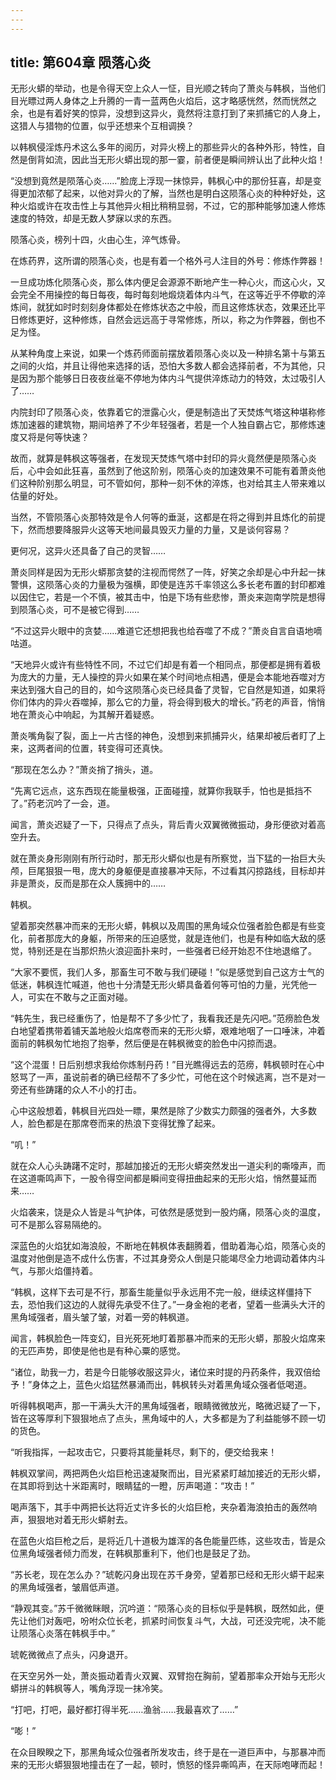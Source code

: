 ```yaml
---
---
---
```

title: 第604章 陨落心炎
---



无形火蟒的举动，也是令得天空上众人一怔，目光顺之转向了萧炎与韩枫，当他们目光瞟过两人身体之上升腾的一青一蓝两色火焰后，这才略感恍然，然而恍然之余，也是有着好笑的惊异，没想到这异火，竟然将注意打到了来抓捕它的人身上，这猎人与猎物的位置，似乎还想来个互相调换？

以韩枫侵淫炼丹术这么多年的阅历，对异火榜上的那些异火的各种外形，特性，自然是倒背如流，因此当无形火蟒出现的那一霎，前者便是瞬间辨认出了此种火焰！

“没想到竟然是陨落心炎……”脸庞上浮现一抹惊异，韩枫心中的那份狂喜，却是变得更加浓郁了起来，以他对异火的了解，当然也是明白这陨落心炎的种种好处，这种火焰或许在攻击性上与其他异火相比稍稍显弱，不过，它的那种能够加速人修炼速度的特效，却是无数人梦寐以求的东西。

陨落心炎，榜列十四，火由心生，淬气炼骨。

在炼药界，这所谓的陨落心炎，也是有着一个格外弓人注目的外号：修炼作弊器！

一旦成功炼化陨落心炎，那么体内便足会源源不断地产生一种心火，而这心火，又会完全不用操控的每日每夜，每时每刻地煅烧着体内斗气，在这等近乎不停歇的淬炼间，就犹如时时刻刻身体都处在修炼状态之中般，而且这修炼状态，效果还比平日修炼更好，这种修炼，自然会远远高于寻常修炼，所以，称之为作弊器，倒也不足为怪。

从某种角度上来说，如果一个炼药师面前摆放着陨落心炎以及一种排名第十与第五之间的火焰，并且让得他来选择的话，恐怕大多数人都会选择前者，不为其他，只是因为那个能够日日夜夜丝毫不停地为体内斗气提供淬炼动力的特效，太过吸引人了……

内院封印了陨落心炎，依靠着它的泄露心火，便是制造出了天焚炼气塔这种堪称修炼加速器的建筑物，期间培养了不少年轻强者，若是一个人独自霸占它，那修炼速度又将是何等快速？

故而，就算是韩枫这等强者，在发现天焚炼气塔中封印的异火竟然便是陨落心炎后，心中会如此狂喜，虽然到了他这阶别，陨落心炎的加速效果不可能有着萧炎他们这种阶别那么明显，可不管如何，那种一刻不休的淬炼，也对给其主人带来难以估量的好处。

当然，不管陨落心炎那特效是令人何等的垂涎，这都是在将之得到并且炼化的前提下，然而想要降服异火这等天地间最具毁灭力量的力量，又是谈何容易？

更何况，这异火还具备了自己的灵智……

萧炎同样是因为无形火蟒那贪婪的注视而愕然了一阵，好笑之余却是心中升起一抹警惧，这陨落心炎的力量极为强横，即使是连苏千率领这么多长老布置的封印都难以因住它，若是一个不慎，被其击中，怕是下场有些悲惨，萧炎来迦南学院是想得到陨落心炎，可不是被它得到……

“不过这异火眼中的贪婪……难道它还想把我也给吞噬了不成？”萧炎自言自语地嘀咕道。

“天地异火或许有些特性不同，不过它们却是有着一个相同点，那便都是拥有着极为庞大的力量，无人操控的异火如果在某个时间地点相遇，便是会本能地吞噬对方来达到强大自己的目的，如今这陨落心炎已经具备了灵智，它自然是知道，如果将你们体内的异火吞噬掉，那么它的力量，将会得到极大的增长。”药老的声音，悄悄地在萧炎心中响起，为其解开着疑惑。

萧炎嘴角裂了裂，面上一片古怪的神色，没想到来抓捕异火，结果却被后者盯了上来，这两者间的位置，转变得可还真快。

“那现在怎么办？”萧炎捎了捎头，道。

“先离它远点，这东西现在能量极强，正面碰撞，就算你我联手，怕也是抵挡不了。”药老沉吟了一会，道。

闻言，萧炎迟疑了一下，只得点了点头，背后青火双翼微微振动，身形便欲对着高空升去。

就在萧炎身形刚刚有所行动时，那无形火蟒似也是有所察觉，当下猛的一抬巨大头颅，巨尾狠狠一甩，庞大的身躯便是直接暴冲天际，不过看其闪掠路线，目标却并非是萧炎，反而是那在众人簇拥中的……

韩枫。

望着那突然暴冲而来的无形火蟒，韩枫以及周围的黑角域众位强者脸色都是有些变化，前者那庞大的身躯，所带来的压迫感觉，就是连他们，也是有种如临大敌的感觉，特别还是在当那炽热火浪迎面扑来时，一些强者已经开始忍不住地退缩了。

“大家不要慌，我们人多，那畜生可不敢与我们硬碰！”似是感觉到自己这方士气的低迷，韩枫连忙喊道，他也十分清楚无形火蟒具备着何等可怕的力量，光凭他一人，可实在不敢与之正面对碰。

“韩先生，我已经重伤了，怕是帮不了多少忙了，我看我还是先闪吧。”范痨脸色发白地望着携带着铺天盖地般火焰席卷而来的无形火蟒，艰难地咽了一口唾沫，冲着面前的韩枫匆忙地抱了抱拳，然后便是在韩枫微变的脸色中闪掠而退。

“这个混蛋！日后别想求我给你炼制丹药！”目光瞧得远去的范痨，韩枫顿时在心中怒骂了一声，虽说前者的确已经帮不了多少忙，可他在这个时候逃离，岂不是对一旁还有些踌躇的众人不小的打击。

心中这般想着，韩枫目光四处一瞟，果然是除了少数实力颇强的强者外，大多数人，脸色都是在那席卷而来的热浪下变得犹豫了起来。

“叽！”

就在众人心头踌躇不定时，那越加接近的无形火蟒突然发出一道尖利的嘶嚎声，而在这道嘶鸣声下，一股令得空间都是瞬间变得扭曲起来的无形火焰，悄然蔓延而来……

火焰袭来，饶是众人皆是斗气护体，可依然是感觉到一股灼痛，陨落心炎的温度，可不是那么容易隔绝的。

深蓝色的火焰犹如海浪般，不断地在韩枫体表翻腾着，借助着海心焰，陨落心炎的温度对他倒是造不成什么伤害，不过其身旁众人倒是只能竭尽全力地调动着体内斗气，与那火焰僵持着。

“韩枫，这样下去可是不行，那畜生能量似乎永远用不完一般，继续这样僵持下去，恐怕我们这边的人就得先承受不住了。”一身金袍的老者，望着一些满头大汗的黑角域强者，眉头皱了皱，对着一旁的韩枫道。

闻言，韩枫脸色一阵变幻，目光死死地盯着那暴冲而来的无形火蟒，那股火焰席来的无匹声势，即使是他也是有种心粟的感觉。

“诸位，助我一力，若是今日能够收服这异火，诸位来时提的丹药条件，我双倍给予！”身体之上，蓝色火焰猛然暴涌而出，韩枫转头对着黑角域众强者低喝道。

听得韩枫喝声，那一干满头大汗的黑角域强者，眼睛微微放光，略微迟疑了一下，皆在这等厚利下狠狠地点了点头，黑角域中的人，大多都是为了利益能够不顾一切的货色。

“听我指挥，一起攻击它，只要将其能量耗尽，剩下的，便交给我来！

韩枫双掌间，两把两色火焰巨枪迅速凝聚而出，目光紧紧盯越加接近的无形火蟒，在其即将到达十米距离时，眼睛猛的一瞪，厉声喝道：“攻击！”

喝声落下，其手中两把长达将近丈许多长的火焰巨枪，夹杂着海浪拍击的轰然响声，狠狠地对着无形火蟒射去。

在蓝色火焰巨枪之后，是将近几十道极为雄浑的各色能量匹练，这些攻击，皆是众位黑角域强者倾力而发，在韩枫那重利下，他们也是鼓足了劲。

“苏长老，现在怎么办？”琥乾闪身出现在苏千身旁，望着那已经和无形火蟒干起来的黑角域强者，皱眉低声道。

“静观其变。”苏千微微眯眼，沉吟道：“陨落心炎的目标似乎是韩枫，既然如此，便先让他们对轰吧，吩咐众位长老，抓紧时间恢复斗气，大战，可还没完呢，决不能让陨落心炎落在韩枫手中。”

琥乾微微点了点头，闪身退开。

在天空另外一处，萧炎振动着青火双翼、双臂抱在胸前，望着那率众开始与无形火蟒拼斗的韩枫等人，嘴角浮现一抹冷笑。

“打吧，打吧，最好都打得半死……渔翁……我最喜欢了……”

“嘭！”

在众目睽睽之下，那黑角域众位强者所发攻击，终于是在一道巨声中，与那暴冲而来的无形火蟒狠狠地撞击在了一起，顿时，愤怒的怪异嘶鸣声，在天际咆哮而起！
